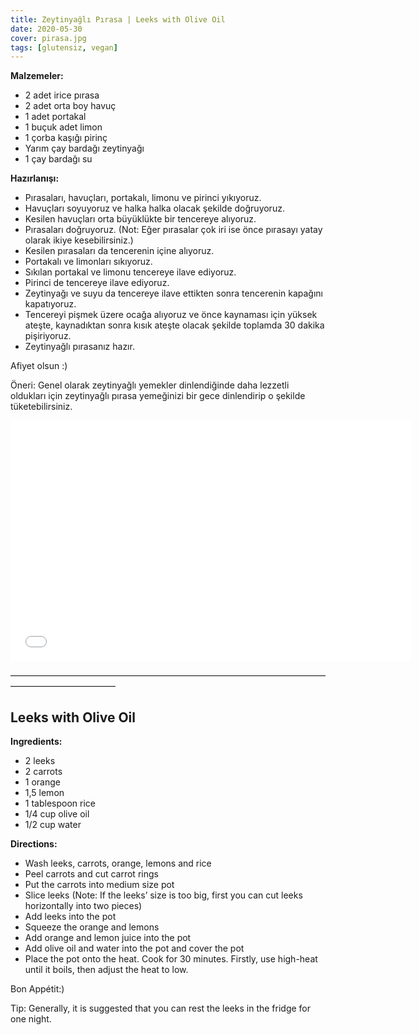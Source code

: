 ```yaml
---
title: Zeytinyağlı Pırasa | Leeks with Olive Oil
date: 2020-05-30
cover: pirasa.jpg
tags: [glutensiz, vegan]
---
```


**Malzemeler:**

- 2 adet irice pırasa
- 2 adet orta boy havuç
- 1 adet portakal
- 1 buçuk adet limon
- 1 çorba kaşığı pirinç
- Yarım çay bardağı zeytinyağı
- 1 çay bardağı su

**Hazırlanışı:**


- Pırasaları, havuçları, portakalı, limonu ve pirinci yıkıyoruz.
- Havuçları soyuyoruz ve halka halka olacak şekilde doğruyoruz.
- Kesilen havuçları orta büyüklükte bir tencereye alıyoruz.
- Pırasaları doğruyoruz. (Not: Eğer pırasalar çok iri ise önce pırasayı yatay olarak ikiye kesebilirsiniz.)
- Kesilen pırasaları da tencerenin içine alıyoruz.
- Portakalı ve limonları sıkıyoruz.
- Sıkılan portakal ve limonu tencereye ilave ediyoruz.
- Pirinci de tencereye ilave ediyoruz.
- Zeytinyağı ve suyu da tencereye ilave ettikten sonra tencerenin kapağını kapatıyoruz.
- Tencereyi pişmek üzere ocağa alıyoruz ve önce kaynaması için yüksek ateşte, kaynadıktan sonra kısık ateşte olacak şekilde toplamda 30 dakika pişiriyoruz.
- Zeytinyağlı pırasanız hazır.

Afiyet olsun :)

Öneri: Genel olarak zeytinyağlı yemekler dinlendiğinde daha lezzetli oldukları için zeytinyağlı pırasa yemeğinizi bir gece dinlendirip o şekilde tüketebilirsiniz.

<p>
<iframe
    type="text/html"
    width="640"
    height="385"
    src="//www.youtube.com/embed/CRkHxIg_bsw"
    frameborder="0"
    allowfullscreen>
</iframe>
</p>


————————————————————————————————————————————————

## Leeks with Olive Oil


**Ingredients:**

- 2 leeks
- 2 carrots
- 1 orange
- 1,5 lemon
- 1 tablespoon rice
- 1/4 cup olive oil
- 1/2 cup water

**Directions:**

- Wash leeks, carrots, orange, lemons and rice
- Peel carrots and cut carrot rings
- Put the carrots into medium size pot
- Slice leeks (Note: If the leeks’ size is too big, first you can cut leeks horizontally into two pieces)
- Add leeks into the pot
- Squeeze the orange and lemons
- Add orange and lemon juice into the pot
- Add olive oil and water into the pot and cover the pot
- Place the pot onto the heat. Cook for 30 minutes. Firstly, use high-heat until it boils, then adjust the heat to low.

Bon Appétit:)

Tip: Generally, it is suggested that you can rest the leeks in the fridge for one night.